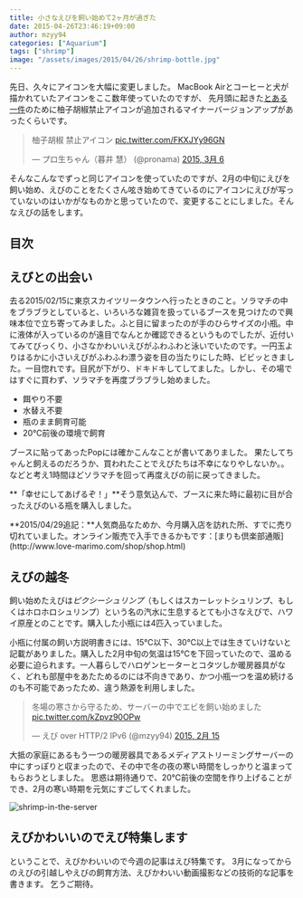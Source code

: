 ```yaml
---
title: 小さなえびを飼い始めて2ヶ月が過ぎた
date: 2015-04-26T23:46:19+09:00
author: mzyy94
categories: ["Aquarium"]
tags: ["shrimp"]
image: "/assets/images/2015/04/26/shrimp-bottle.jpg"
---
```


先日、久々にアイコンを大幅に変更しました。
MacBook Airとコーヒーと犬が描かれていたアイコンをここ数年使っていたのですが、
先月頭に起きた[とある一件](../2015/2015-03-06-yuzu-trouble.md)のために柚子胡椒禁止アイコンが追加されるマイナーバージョンアップがあったくらいです。

<blockquote class="twitter-tweet" lang="ja"><p>柚子胡椒 禁止アイコン <a href="http://t.co/FKXJYy96GN">pic.twitter.com/FKXJYy96GN</a></p>&mdash; プロ生ちゃん（暮井 慧） (@pronama) <a href="https://twitter.com/pronama/status/573812508881870849">2015, 3月 6</a></blockquote>
<script async src="//platform.twitter.com/widgets.js" charset="utf-8"></script>

そんなこんなでずっと同じアイコンを使っていたのですが、2月の中旬にえびを飼い始め、えびのことをたくさん呟き始めてきているのにアイコンにえびが写っていないのはいかがなものかと思っていたので、変更することにしました。そんなえびの話をします。

## 目次


## えびとの出会い

去る2015/02/15に東京スカイツリータウンへ行ったときのこと。ソラマチの中をブラブラとしていると、いろいろな雑貨を扱っているブースを見つけたので興味本位で立ち寄ってみました。ふと目に留まったのが手のひらサイズの小瓶。中に液体が入っているのが遠目でなんとか確認できるというものでしたが、近付いてみてびっくり、小さなかわいいえびがふわふわと泳いでいたのです。一円玉よりはるかに小さいえびがふわふわ漂う姿を目の当たりにした時、ビビッときました。一目惚れです。目尻が下がり、ドキドキしてしてました。しかし、その場ではすぐに買わず、ソラマチを再度ブラブラし始めました。

- 餌やり不要
- 水替え不要
- 瓶のまま飼育可能
- 20℃前後の環境で飼育

ブースに貼ってあったPopには確かこんなことが書いてありました。
果たしてちゃんと飼えるのだろうか、買われたことでえびたちは不幸になりやしないか。。などと考え1時間ほどソラマチを回って再度えびの前に戻ってきました。

**「幸せにしてあげるぞ！」**そう意気込んで、ブースに来た時に最初に目が合ったえびのいる瓶を購入しました。

<Notice type="tip">
**2015/04/29追記：**人気商品なためか、今月購入店を訪れた所、すでに売り切れていました。オンライン販売で入手できるかもです：[まりも倶楽部通販](http://www.love-marimo.com/shop/shop.html)
</Notice>

## えびの越冬

飼い始めたえびは*ピクシーシュリンプ*（もしくはスカーレットシュリンプ、もしくはホロホロシュリンプ）という名の汽水に生息するとても小さなえびで、ハワイ原産とのことです。購入した小瓶には4匹入っていました。

小瓶に付属の飼い方説明書きには、15℃以下、30℃以上では生きていけないと記載がありました。購入した2月中旬の気温は15℃を下回っていたので、温める必要に迫られます。一人暮らしでハロゲンヒーターとコタツしか暖房器具がなく、どれも部屋中をあたためるのには不向きであり、かつ小瓶一つを温め続けるのも不可能であったため、違う熱源を利用しました。

<blockquote class="twitter-tweet" lang="ja"><p>冬場の寒さから守るため、サーバーの中でエビを飼い始めました <a href="http://t.co/kZpvz90OPw">pic.twitter.com/kZpvz90OPw</a></p>&mdash; えび over HTTP/2 IPv6 (@mzyy94) <a href="https://twitter.com/mzyy94/status/566981294739820547">2015, 2月 15</a></blockquote>

大抵の家庭にあるもう一つの暖房器具であるメディアストリーミングサーバーの中にすっぽりと収まったので、その中で冬の夜の寒い時間をしっかりと温まってもらおうとしました。
思惑は期待通りで、20℃前後の空間を作り上げることができ、2月の寒い時期を元気にすごしてくれました。


![shrimp-in-the-server](/assets/images/2015/04/26/shrimp-in-the-server.jpg)

## えびかわいいのでえび特集します

ということで、えびかわいいので今週の記事はえび特集です。
3月になってからのえびの引越しやえびの飼育方法、えびかわいい動画撮影などの技術的な記事を書きます。
乞うご期待。
